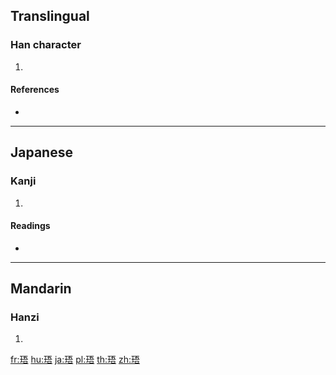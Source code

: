 {{character info/new}}
==Translingual==

===Han character===
{{Han char|rn=96|rad=玉|as=07|sn=11|four=11161|canj=MGMMR}}

# {{defn|Han|sort=玉07}}

====References====
* {{Han ref|kx=0732.110|dkj=20993|dj=1143.120|hdz=21115.030|uh=73F8|ud=29688|bh=D66C|bd=54892}}

----

==Japanese==

===Kanji===
{{ja-kanji|grade=|rs=玉07}}

# {{defn|lang=ja|sort=玉07}}

====Readings====
* {{ja-readings|on=[[ご]] (go)|kun=}}

----

==Mandarin==

===Hanzi===
{{cmn-hanzi|pin=[[wú]] ([[wu2]])|wg=wu<sup>2</sup>}}

# {{defn|lang=cmn|sort=玉07}}

[[fr:珸]]
[[hu:珸]]
[[ja:珸]]
[[pl:珸]]
[[th:珸]]
[[zh:珸]]